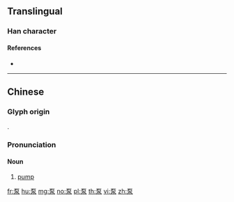==Translingual==

===Han character===
{{Han char|rn=112|rad=石|as=04|sn=9|four=10232|canj=MRE,XMRE|ids=⿱石水}}

====References====
* {{Han ref|kx=0619.121|dkj=17343|hdz=31576.080|uh=6CF5|ud=27893|bh=ACA6|bd=44198}}

----

==Chinese==
{{zh-forms}}

===Glyph origin===
{{Han etym}}
{{Han compound|石|水|t1=stone|t2=water|ls=ic}}.

===Pronunciation===
{{zh-pron
|m=bèng
|c=bam1
|cat=n
}}

====Noun====
{{zh-noun}}

# [[pump]]

[[fr:泵]]
[[hu:泵]]
[[mg:泵]]
[[no:泵]]
[[pl:泵]]
[[th:泵]]
[[vi:泵]]
[[zh:泵]]